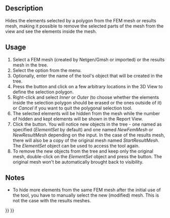 <languages/>

{{Docnav
|[[FEM_MeshGroup|Mesh Group]]
|[[FEM_FemMesh2Mesh|FEM Mesh to Mesh]]
|[[FEM_Workbench|FEM]]
|IconL=FEM_MeshGroup.svg
|IconR=FEM_FemMesh2Mesh.svg
|IconC=Workbench_FEM.svg
}}

{{GuiCommand
|Name=FEM CreateElementsSet
|MenuLocation=Mesh → Erase Elements
|Workbenches=[[FEM_Workbench|FEM]]
|Version=1.0
|SeeAlso=[[FEM_tutorial|FEM tutorial]]
}}

==Description==

Hides the elements selected by a polygon from the FEM mesh or results mesh, making it possible to remove the selected parts of the mesh from the view and see the elements inside the mesh.

==Usage==

# Select a FEM mesh (created by Netgen/Gmsh or imported) or the results mesh in the tree.
# Select the {{MenuCommand|Mesh → [[Image:FEM_CreateElementsSet.svg|16px]] Erase Elements}} option from the menu.
# Optionally, enter the name of the tool's object that will be created in the tree.
# Press the {{Button|Poly}} button and click on a few arbitrary locations in the 3D View to define the selection polygon.
# Right-click and select ''Inner'' or ''Outer'' (to choose whether the elements inside the selection polygon should be erased or the ones outside of it) or ''Cancel'' if you want to quit the polygonal selection tool.
# The selected elements will be hidden from the mesh while the number of hidden and kept elements will be shown in the Report View.
# Click the {{Button|OK}} button. You will notice new objects in the tree - one named as specified (''ElementSet'' by default) and one named ''NewFemMesh'' or ''NewResultMesh'' depending on the input. In the case of the results mesh, there will also be a copy of the original mesh named ''StartResultMesh''. The ''ElementSet'' object can be used to access the tool again.
# To remove the new objects from the tree and keep only the original mesh, double-click on the ''ElementSet'' object and press the {{Button|Restore}} button. The original mesh won't be automatically brought back to visibility.

==Notes==

* To hide more elements from the same FEM mesh after the initial use of the tool, you have to manually select the new (modified) mesh. This is not the case with the results meshes.


{{Docnav
|[[FEM_MeshGroup|Mesh Group]]
|[[FEM_FemMesh2Mesh|FEM Mesh to Mesh]]
|[[FEM_Workbench|FEM]]
|IconL=FEM_MeshGroup.svg
|IconR=FEM_FemMesh2Mesh.svg
|IconC=Workbench_FEM.svg
}}

{{FEM_Tools_navi{{#translation:}}}}
{{Userdocnavi{{#translation:}}}}